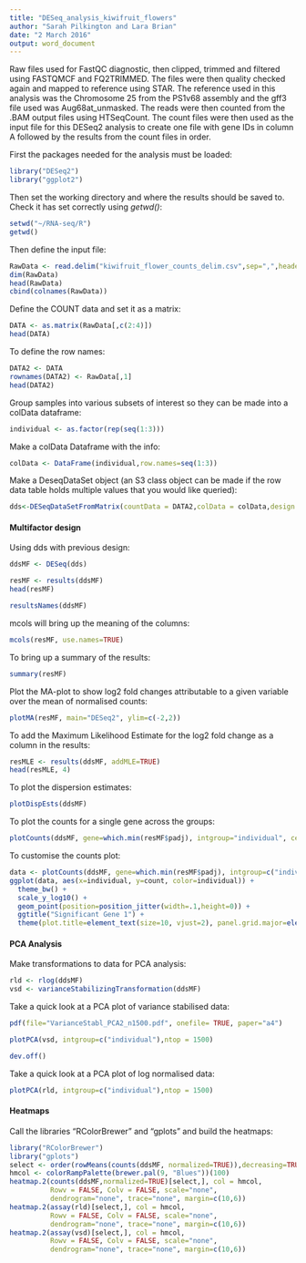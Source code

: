 ---
title: "DESeq_analysis_kiwifruit_flowers"
author: "Sarah Pilkington and Lara Brian"
date: "2 March 2016"
output: word_document
---

Raw files used for FastQC diagnostic, then clipped, trimmed and filtered using FASTQMCF and FQ2TRIMMED. The files were then quality checked again and mapped to reference using STAR. The reference used in this analysis was the Chromosome 25 from the PS1v68 assembly and the gff3 file used was Aug68at_unmasked. The reads were then counted from the .BAM output files using HTSeqCount. The count files were then used as the input file for this DESeq2 analysis to create one file with gene IDs in column A followed by the results from the count files in order.

First the packages needed for the analysis must be loaded:
``` {r}
library("DESeq2")
library("ggplot2")
```

Then set the working directory and where the results should be saved to. Check it has set correctly using _getwd()_:
```{r}
setwd("~/RNA-seq/R")
getwd()
```

Then define the input file:
```{r}
RawData <- read.delim("kiwifruit_flower_counts_delim.csv",sep=",",header=TRUE)
dim(RawData)
head(RawData)
cbind(colnames(RawData))
```

Define the COUNT data and set it as a matrix:
```{r}
DATA <- as.matrix(RawData[,c(2:4)])
head(DATA)
```

To define the row names:
```{r}
DATA2 <- DATA
rownames(DATA2) <- RawData[,1]
head(DATA2)
```

Group samples into various subsets of interest so they can be made into a colData dataframe:
```{r}
individual <- as.factor(rep(seq(1:3)))
```

Make a colData Dataframe with the info:
```{r}
colData <- DataFrame(individual,row.names=seq(1:3))
```

Make a DeseqDataSet object (an S3 class object can be made if the row data table holds multiple values that you would like queried): 
```{r}
dds<-DESeqDataSetFromMatrix(countData = DATA2,colData = colData,design = ~ individual) 
```

#### Multifactor design

Using dds with previous design:
```{r}
ddsMF <- DESeq(dds)

resMF <- results(ddsMF)
head(resMF)

resultsNames(ddsMF)
```

mcols will bring up the meaning of the columns:
```{r}
mcols(resMF, use.names=TRUE)
```

To bring up a summary of the results:
```{r}
summary(resMF)
```

Plot the MA-plot to show log2 fold changes attributable to a given variable over the mean of normalised counts:
```{r}
plotMA(resMF, main="DESeq2", ylim=c(-2,2))
```

To add the Maximum Likelihood Estimate for the log2 fold change as a column in the results:
```{r}
resMLE <- results(ddsMF, addMLE=TRUE)
head(resMLE, 4)
```

To plot the dispersion estimates:
```{r}
plotDispEsts(ddsMF)
```

To plot the counts for a single gene across the groups:
```{r}
plotCounts(ddsMF, gene=which.min(resMF$padj), intgroup="individual", cex.main=0.75)
```

To customise the counts plot:
```{r}
data <- plotCounts(ddsMF, gene=which.min(resMF$padj), intgroup=c("individual"), cex.main=0.75, returnData=TRUE)
ggplot(data, aes(x=individual, y=count, color=individual)) +
  theme_bw() +
  scale_y_log10() + 
  geom_point(position=position_jitter(width=.1,height=0)) +
  ggtitle("Significant Gene 1") +
  theme(plot.title=element_text(size=10, vjust=2), panel.grid.major=element_blank(), panel.grid.minor=element_blank())
```


#### PCA Analysis

Make transformations to data for PCA analysis:
```{r}
rld <- rlog(ddsMF)
vsd <- varianceStabilizingTransformation(ddsMF)
```

Take a quick look at a PCA plot of variance stabilised data:
```{r}
pdf(file="VarianceStabl_PCA2_n1500.pdf", onefile= TRUE, paper="a4")

plotPCA(vsd, intgroup=c("individual"),ntop = 1500)

dev.off()
```

Take a quick look at a PCA plot of log normalised data:
```{r}
plotPCA(rld, intgroup=c("individual"),ntop = 1500)
```


#### Heatmaps

Call the libraries "RColorBrewer" and "gplots" and build the heatmaps:
```{r}
library("RColorBrewer")
library("gplots")
select <- order(rowMeans(counts(ddsMF, normalized=TRUE)),decreasing=TRUE)[1:10]
hmcol <- colorRampPalette(brewer.pal(9, "Blues"))(100)
heatmap.2(counts(ddsMF,normalized=TRUE)[select,], col = hmcol,
          Rowv = FALSE, Colv = FALSE, scale="none",
          dendrogram="none", trace="none", margin=c(10,6))
heatmap.2(assay(rld)[select,], col = hmcol,
          Rowv = FALSE, Colv = FALSE, scale="none",
          dendrogram="none", trace="none", margin=c(10,6))
heatmap.2(assay(vsd)[select,], col = hmcol,
          Rowv = FALSE, Colv = FALSE, scale="none",
          dendrogram="none", trace="none", margin=c(10,6))
```